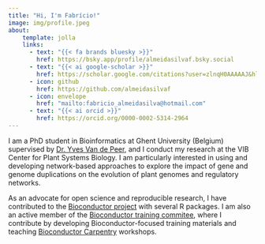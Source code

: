 ```yaml
---
title: "Hi, I'm Fabrício!"
image: img/profile.jpeg
about:
    template: jolla
    links:
      - text: "{{< fa brands bluesky >}}"
        href: https://bsky.app/profile/almeidasilvaf.bsky.social
      - text: "{{< ai google-scholar >}}"
        href: https://scholar.google.com/citations?user=zlnqH0AAAAAJ&hl=en
      - icon: github
        href: https://github.com/almeidasilvaf
      - icon: envelope
        href: "mailto:fabricio_almeidasilva@hotmail.com"
      - text: "{{< ai orcid >}}"
        href: https://orcid.org/0000-0002-5314-2964
---
```


```{=html}

<div id="tsparticles"></div>
<!-- https://github.com/matteobruni/tsparticles -->
<!-- partial -->
  <script src='https://cdn.jsdelivr.net/npm/tsparticles-slim@2.2.4/tsparticles.slim.bundle.min.js'></script><script  src="html/particles.js"></script>
```


I am a PhD student in Bioinformatics at Ghent University (Belgium) supervised by 
[Dr. Yves Van de Peer](https://www.vandepeerlab.be/), and I conduct my research
at the VIB Center for Plant Systems Biology.
I am particularly interested in using and developing network-based approaches 
to explore the impact of gene and genome duplications on the evolution of plant
genomes and regulatory networks.

As an advocate for open science and reproducible research, I have contributed
to the [Bioconductor project](https://bioconductor.org/) with several R packages.
I am also an active member of the [Bioconductor training commitee](https://training.bioconductor.org/), where I contribute by developing
Bioconductor-focused training materials and teaching 
[Bioconductor Carpentry](https://training.bioconductor.org/carpentry/index.html) 
workshops.



